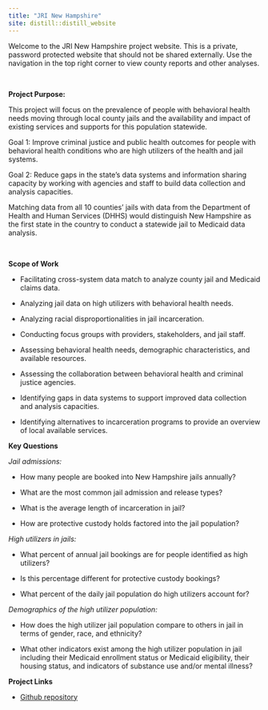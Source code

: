 ```yaml
---
title: "JRI New Hampshire"
site: distill::distill_website
---
```


Welcome to the JRI New Hampshire project website. This is a private, password protected website that should not be shared externally. Use the navigation in the top right corner to view county reports and other analyses.

<br>

**Project Purpose:** 

This project will focus on the prevalence of people with behavioral health needs moving through local county jails and the availability and impact of existing services and supports for this population statewide.  

Goal 1: Improve criminal justice and public health outcomes for people with behavioral health conditions who are high utilizers of the health and jail systems.  

Goal 2: Reduce gaps in the state’s data systems and information sharing capacity by working with agencies and staff to build data collection and analysis capacities.   

Matching data from all 10 counties’ jails with data from the Department of Health and Human Services (DHHS) would distinguish New Hampshire as the first state in the country to conduct a statewide jail to Medicaid data analysis.

<br>

**Scope of Work**  

*	Facilitating cross-system data match to analyze county jail and Medicaid claims data.

*	Analyzing jail data on high utilizers with behavioral health needs.

*	Analyzing racial disproportionalities in jail incarceration.

*	Conducting focus groups with providers, stakeholders, and jail staff.

*	Assessing behavioral health needs, demographic characteristics, and available resources.

*	Assessing the collaboration between behavioral health and criminal justice agencies.

*	Identifying gaps in data systems to support improved data collection and analysis capacities.

*	Identifying alternatives to incarceration programs to provide an overview of local available services.

**Key Questions**

*Jail admissions:*

* How many people are booked into New Hampshire jails annually?   

* What are the most common jail admission and release types?   

* What is the average length of incarceration in jail?   

* How are protective custody holds factored into the jail population?   

*High utilizers in jails:*

* What percent of annual jail bookings are for people identified as high utilizers?   

* Is this percentage different for protective custody bookings?   

* What percent of the daily jail population do high utilizers account for?   
    
*Demographics of the high utilizer population:*

* How does the high utilizer jail population compare to others in jail in terms of gender, race, and ethnicity?   

* What other indicators exist among the high utilizer population in jail including their Medicaid enrollment status or Medicaid eligibility, their housing status, and indicators of substance use and/or mental illness?  

**Project Links**

*	[Github repository](https://github.com/CSGJusticeCenter/jr-nh) 

<br>
